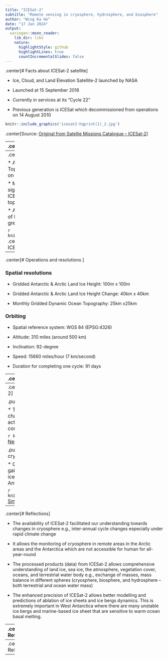 ```yaml
---
title: "ICESat-2"
subtitle: "Remote sensing in cryosphere, hydrosphere, and biosphere"
author: "Wing Ka Ho"
date: "17 Jan 2024"
output:
  xaringan::moon_reader:
    lib_dir: libs
    nature:
      highlightStyle: github
      highlightLines: true
      countIncrementalSlides: false
---
```

.center[# Facts about ICESat-2 satellite
]

* Ice, Cloud, and Land Elevation Satellite-2 launched by NASA

* Launched at 15 September 2018

* Currently in services at its "Cycle 22" 

* Previous generation is ICESat which decommissioned from operations on 14 August 2010


```r

knitr::include_graphics('icesat2-hqprint(1)_2.jpg')
```

.center[Source: [Original from Satellie Missions Catalogue -- ICESat-2](https://www.eoportal.org/satellite-missions/icesat-2#references)
]

---
.center[# Missions and visions
]

* To monitor mass balance in:
  * Cryosphere -- topography and volume of ice sheets, glaciers, and sea ice
  
  * Hydrosphere -- terrestial water body e.g., lake, sub- and supraglacial lake, ocean dynamics e.g., ocean surface height and circulation
  
  * Biosphere -- vegetation/ canopy cover (biomass)

* To provide open data source at 3 levels for the NASA National Snow and Ice Data Center Distributed Active Archive Center  [NSIDC DAAC](https://nsidc.org/data/data-programs/nsidc-daac)


```r
knitr::include_url("https://www.youtube.com/embed/kanl64Yx5VI", height='30%')
```

---
.center[# Operations and resolutions 
]

* Active sensors -- Six-beam Advanced Topographic Laser Altimeter System (ATLAS) on-board

* Measures the returning time of the laser signal to determine the distance between ICESat-2 and ground surface, thus, topography

* ATLAS sends out 10000 pulses per second of laser lights at 532 nanometers and bright green visible spectrum


```r
knitr::include_graphics('asglobalaver.jpg')
```
.center[Graphic illustration of the functining of ICESat-2
]
---
.center[# Operations and resolutions 
]

### Spatial resolutions

* Gridded Antarctic & Arctic Land Ice Height: 100m x 100m

* Gridded Antarctic & Arctic Land Ice Height Change: 40km x 40km

* Monthly Gridded Dynamic Ocean Topography: 25km x25km

### Orbiting

* Spatial reference system: WGS 84 (EPSG:4326)

* Altitude: 310 miles (around 500 km)

* Inclination: 92-degree

* Speed: 15660 miles/hour (7 km/second)

* Duration for completing one cycle: 91 days

---
.center[# Achievements of ICESat-2
]

.center[ ## A pioneer in remote sensing -- six-beam ATLAS
]

* NASA's first photon-counting laser altimeter

* Six beams allow measurement of slope changes; highly sensitive photons allow more precise measurement of (annual) changes in cryosphere

* Go beyond the ice -- also quantify changes in biosphere e.g., vegetation cover (biomass) 

```r
knitr::include_graphics('ICESat-2_how-it-works.jpg')
```
---
.center[# Research collections using ICESat-2
]

.pull-left[
### Canopy cover 

* The application of ICESat-2 in monitoring changes in biomass especially places with active deforestation and forests that require conservation.


```r
knitr::include_graphics('Brazil.png')
```
[Neuenschwander ahd Magruder, 2019](https://www.mdpi.com/2072-4292/11/14/1721)
]

.pull-right[
### Interactions between cryosphere and hydropshere

* Quantifying the changes in mass balance -- gain (accumulation) and loss (ablation) over ice sheets and glaciers in Greenland and Antarctica.

```r
knitr::include_graphics('antarctica.jpeg')
```
[Smith et al., 2020](https://www.science.org/doi/10.1126/science.aaz5845)
]

---
.center[# Reflections
]

* The availability of ICESat-2 facilitated our understanding towards changes in cryosphere e.g., inter-annual cycle changes especially under rapid climate change

* It allows the monitoring of cryosphere in remote areas in the Arctic areas and the Antarctica which are not accessible for human for all-year-round


* The processed products (data) from ICESat-2 allows comprehensive understanding of land ice, sea ice, the atmosphere, vegetation cover, oceans, and terrestrial water body e.g., exchange of masses, mass balance in different spheres (cryosphere, biosphere, and hydrosphere -- both terrestrial and ocean water mass)

* The enhanced precision of ICESat-2 allows better modelling and predictions of ablation of ice sheets and ice bergs dynamics. This is extremely important in West Antarctica where there are many unstable ice bergs and marine-based ice sheet that are sensitive to warm ocean basal melting. 

---
.center[# Reflections
]

* The 91-day cycle (at around 3 months) allows the capture of changes in seasonal scale, this allows comparisons at different temporal scales -- seasonally, inter-annually, and annualy. The temporal coverage is quite high.

* Open data sources also enhances the reproducibility of data to facilitate collaboration of research and civic participation in polar research


* Variation of spatial resolution in different products deteriorates research quality. Some of the spatial resolutions are high e.g., land height in Arctic and Antarctic at 100m x 100m. However, resolutions of some of the products are still low e.g., changes in topography of ice mass in Arctic and Antarctic at 25km x 25km. It is too coarse to quantify changes.

```r
knitr::include_graphics('icesat2-logo_0.webp')
```
---
.center[# References
]
---


